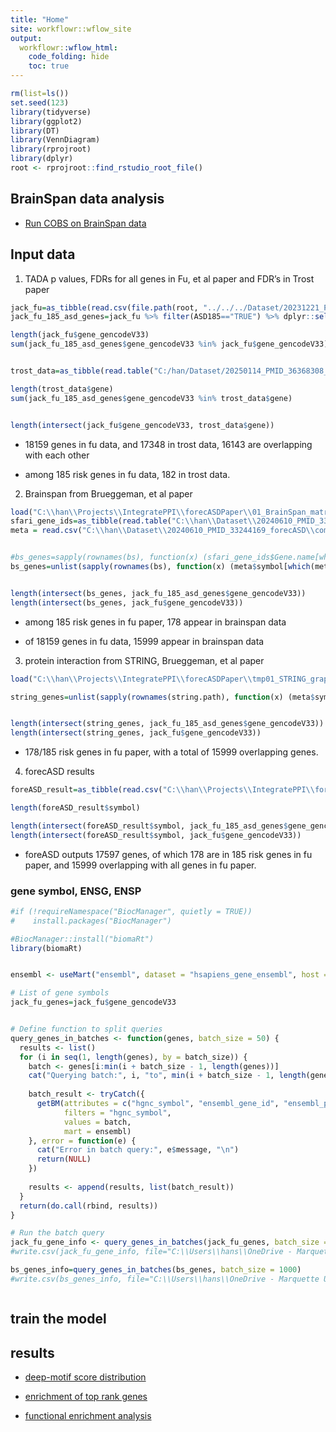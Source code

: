 ---
title: "Home"
site: workflowr::wflow_site
output:
  workflowr::wflow_html:
    code_folding: hide
    toc: true
---

```{r, message=F, warning=F}
rm(list=ls())
set.seed(123)
library(tidyverse)
library(ggplot2)
library(DT)
library(VennDiagram)
library(rprojroot)
library(dplyr)
root <- rprojroot::find_rstudio_root_file()
```



## BrainSpan data analysis 


* [Run COBS on BrainSpan data](COBS_brainspan.html) 


## Input data 

1. TADA p values, FDRs for all genes in  Fu, et al paper and FDR's in Trost paper 

```{r, message=F, warning=F}
jack_fu=as_tibble(read.csv(file.path(root, "../../../Dataset/20231221_PMID_35982160_JackFu/Fu 2022 Suppl-41588_2022_1104_MOESM3_ESM.csv")))  # 
jack_fu_185_asd_genes=jack_fu %>% filter(ASD185=="TRUE") %>% dplyr::select(gene_gencodeV33, gene_id)

length(jack_fu$gene_gencodeV33)
sum(jack_fu_185_asd_genes$gene_gencodeV33 %in% jack_fu$gene_gencodeV33)


trost_data=as_tibble(read.table("C:/han/Dataset/20250114_PMID_36368308_trost/TADA+_ASD_gene_list.all.tsv", header = TRUE, sep = "\t", stringsAsFactors = FALSE))

length(trost_data$gene)
sum(jack_fu_185_asd_genes$gene_gencodeV33 %in% trost_data$gene)


length(intersect(jack_fu$gene_gencodeV33, trost_data$gene))
```


* 18159 genes in fu data, and 17348 in trost data, 16143 are overlapping with each other 

* among 185 risk genes in fu data, 182 in trost data. 






2. Brainspan from Brueggeman, et al paper 


```{r, message=F, warning=F}
load("C:\\han\\Projects\\IntegratePPI\\forecASDPaper\\01_BrainSpan_matrix.RData") # bs is the brainspan data in foreASD paper
sfari_gene_ids=as_tibble(read.table("C:\\han\\Dataset\\20240610_PMID_33244169_forecASD\\sfari_gene_ids.txt", header=T, sep = "\t", fill = TRUE, stringsAsFactors = FALSE))
meta = read.csv("C:\\han\\Dataset\\20240610_PMID_33244169_forecASD\\composite_table.csv",stringsAsFactors = F, row.names = 1)  # tada data is in meta


#bs_genes=sapply(rownames(bs), function(x) (sfari_gene_ids$Gene.name[which(sfari_gene_ids$Gene.stable.ID==x)]))
bs_genes=unlist(sapply(rownames(bs), function(x) (meta$symbol[which(meta$ensembl_string==x)])))


length(intersect(bs_genes, jack_fu_185_asd_genes$gene_gencodeV33))
length(intersect(bs_genes, jack_fu$gene_gencodeV33))


```

* among 185 risk genes in fu paper, 178 appear in brainspan data 

* of 18159 genes in fu data, 15999 appear in brainspan data 



3. protein interaction from STRING, Brueggeman, et al paper


```{r, message=F, warning=F}
load("C:\\han\\Projects\\IntegratePPI\\forecASDPaper\\tmp01_STRING_graph.Rdata")

string_genes=unlist(sapply(rownames(string.path), function(x) (meta$symbol[which(meta$ensembl_string==x)])))


length(intersect(string_genes, jack_fu_185_asd_genes$gene_gencodeV33))
length(intersect(string_genes, jack_fu$gene_gencodeV33))

```

* 178/185 risk genes in fu paper, with a total of 15999 overlapping genes.   



4. forecASD results 

```{r, message=F, warning=F}
foreASD_result=as_tibble(read.csv("C:\\han\\Projects\\IntegratePPI\\forecASDPaper\\forecASD_table.csv"))

length(foreASD_result$symbol)

length(intersect(foreASD_result$symbol, jack_fu_185_asd_genes$gene_gencodeV33))
length(intersect(foreASD_result$symbol, jack_fu$gene_gencodeV33))
```


* foreASD outputs 17597 genes, of which 178 are in 185 risk genes in fu paper, and 15999 overlapping with all genes in fu paper.  



### gene symbol, ENSG, ENSP


```{r, message=F, warning=F}
#if (!requireNamespace("BiocManager", quietly = TRUE))
#    install.packages("BiocManager")

#BiocManager::install("biomaRt")
library(biomaRt)


ensembl <- useMart("ensembl", dataset = "hsapiens_gene_ensembl", host = "https://grch37.ensembl.org")

# List of gene symbols
jack_fu_genes=jack_fu$gene_gencodeV33


# Define function to split queries
query_genes_in_batches <- function(genes, batch_size = 50) {
  results <- list()
  for (i in seq(1, length(genes), by = batch_size)) {
    batch <- genes[i:min(i + batch_size - 1, length(genes))]
    cat("Querying batch:", i, "to", min(i + batch_size - 1, length(genes)), "\n")
    
    batch_result <- tryCatch({
      getBM(attributes = c("hgnc_symbol", "ensembl_gene_id", "ensembl_peptide_id"),
            filters = "hgnc_symbol",
            values = batch,
            mart = ensembl)
    }, error = function(e) {
      cat("Error in batch query:", e$message, "\n")
      return(NULL)
    })
    
    results <- append(results, list(batch_result))
  }
  return(do.call(rbind, results))
}

# Run the batch query
jack_fu_gene_info <- query_genes_in_batches(jack_fu_genes, batch_size = 1000)
#write.csv(jack_fu_gene_info, file="C:\\Users\\hans\\OneDrive - Marquette University\\AI_for_Autism\\jack_fu_gene_info.csv")

bs_genes_info=query_genes_in_batches(bs_genes, batch_size = 1000)
#write.csv(bs_genes_info, file="C:\\Users\\hans\\OneDrive - Marquette University\\AI_for_Autism\\bs_genes_info.csv")



```




## train the model 


## results 


* [deep-motif score distribution](part01_score_dist.html)  

* [enrichment of top rank genes](part02_enrichment.html)

* [functional enrichment analysis](part03_func_enrichment.html)

